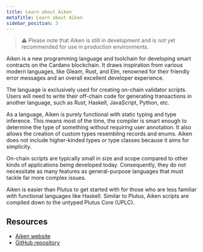 ```yaml
---
title: Learn about Aiken
metaTitle: Learn about Aiken
sidebar_position: 3
---
```


> ⚠️ Please note that Aiken is still in development and is not yet recommended
> for use in production environments.

Aiken is a new programming language and toolchain for developing smart contracts
on the Cardano blockchain. It draws inspiration from various modern languages,
like Gleam, Rust, and Elm, renowned for their friendly error messages and an
overall excellent developer experience.

The language is exclusively used for creating on-chain validator scripts. Users
will need to write their off-chain code for generating transactions in another
language, such as Rust, Haskell, JavaScript, Python, etc.

As a language, Aiken is purely functional with static typing and type inference.
This means most of the time, the compiler is smart enough to determine the type
of something without requiring user annotation. It also allows the creation of
custom types resembling records and enums. Aiken does not include higher-kinded
types or type classes because it aims for simplicity.

On-chain scripts are typically small in size and scope compared to other kinds
of applications being developed today. Consequently, they do not necessitate as
many features as general-purpose languages that must tackle far more complex
issues.

Aiken is easier than Plutus to get started with for those who are less familiar
with functional languages like Haskell. Similar to Plutus, Aiken scripts are
compiled down to the untyped Plutus Core (UPLC).

## Resources

- [Aiken website](https://aiken-lang.org)
- [GitHub repository](https://github.com/aiken-lang/aiken)
